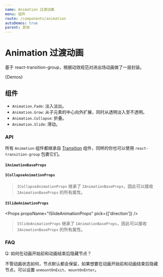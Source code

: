 ```yaml
---
name: Animation 过渡动画
menu: 组件
route: /components/animation
autoDemos: true
parent: 其他
---
```



<DocAnimationStyle />

# Animation 过渡动画

基于 react-transition-group，根据动效规范对进出场动画做了一层封装。

{Demos}

## 组件

- `Animation.Fade`: 淡入淡出。
- `Animation.Grow`: 从子元素的中心向外扩展，同时从透明淡入至不透明。
- `Animation.Collapse`: 折叠。
- `Animation.Slide`: 滑动。

### API

所有 `Animation` 组件都继承自 [Transition](https://reactcommunity.org/react-transition-group/transition#Transition-props) 组件，同样的你也可以使用 `react-transition-group` 包裹它们。

#### `IAnimationBaseProps`

<Props propsName="IAnimationBaseProps" />

#### `ICollapseAnimationProps`

<Props propsName="ICollapseAnimationProps" />

> `ICollapseAnimationProps` 继承了 `IAnimationBaseProps`，因此可以接收 `IAnimationBaseProps` 的所有属性。

#### `ISlideAnimationProps`

<Props propsName="ISlideAnimationProps" pick={['direction']} />

> `ISlideAnimationProps` 继承了 `IAnimationBaseProps`，因此可以接收 `IAnimationBaseProps` 的所有属性。

### FAQ

Q: 如何在动画开始前和动画结束后隐藏节点？

不管动画状态如何，节点默认都会保留，如果想要在动画开始前和动画结束后隐藏节点，可以设置 `unmountOnExit`、`mountOnEnter`。

